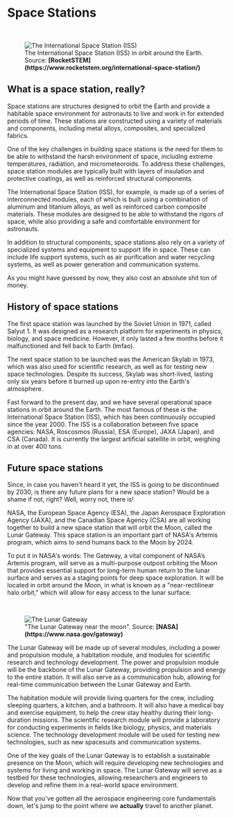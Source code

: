 
# Space Stations

<br />
<figure>
<Image src={require(".//../../../resources/images/iss.jpg")} alt="The International Space Station (ISS)" />
<figcaption>The International Space Station (ISS) in orbit around the Earth. Source: <strong>[RocketSTEM](https://www.rocketstem.org/international-space-station/)</strong></figcaption>
</figure>

## What is a space station, really?
Space stations are structures designed to orbit the Earth and provide a habitable space environment for astronauts to live and work in for extended periods of time. These stations are constructed using a variety of materials and components, including metal alloys, composites, and specialized fabrics.

One of the key challenges in building space stations is the need for them to be able to withstand the harsh environment of space, including extreme temperatures, radiation, and micrometeoroids. To address these challenges, space station modules are typically built with layers of insulation and protective coatings, as well as reinforced structural components.

The International Space Station (ISS), for example, is made up of a series of interconnected modules, each of which is built using a combination of aluminum and titanium alloys, as well as reinforced carbon composite materials. These modules are designed to be able to withstand the rigors of space, while also providing a safe and comfortable environment for astronauts.

In addition to structural components, space stations also rely on a variety of specialized systems and equipment to support life in space. These can include life support systems, such as air purification and water recycling systems, as well as power generation and communication systems.

As you might have guessed by now, they also cost an absolute shit ton of money.

## History of space stations
The first space station was launched by the Soviet Union in 1971, called Salyut 1. It was designed as a research platform for experiments in physics, biology, and space medicine. However, it only lasted a few months before it malfunctioned and fell back to Earth (lmfao).

The next space station to be launched was the American Skylab in 1973, which was also used for scientific research, as well as for testing new space technologies. Despite its success, Skylab was short-lived, lasting only six years before it burned up upon re-entry into the Earth's atmosphere.

Fast forward to the present day, and we have several operational space stations in orbit around the Earth. The most famous of these is the International Space Station (ISS), which has been continuously occupied since the year 2000. The ISS is a collaboration between five space agencies: NASA, Roscosmos (Russia), ESA (Europe), JAXA (Japan), and CSA (Canada). It is currently the largest artificial satellite in orbit, weighing in at over 400 tons.

## Future space stations
Since, in case you haven't heard it yet, the ISS is going to be discontinued by 2030, is there any future plans for a new space station? Would be a shame if not, right? Well, worry not, there is!

NASA, the European Space Agency (ESA), the Japan Aerospace Exploration Agency (JAXA), and the Canadian Space Agency (CSA) are all working together to build a new space station that will orbit the Moon, called the Lunar Gateway. This space station is an important part of NASA's Artemis program, which aims to send humans back to the Moon by 2024.

To put it in NASA's words: The Gateway, a vital component of NASA’s Artemis program, will serve as a multi-purpose outpost orbiting the Moon that provides essential support for long-term human return to the lunar surface and serves as a staging points for deep space exploration. It will be located in orbit around the Moon, in what is known as a "near-rectilinear halo orbit," which will allow for easy access to the lunar surface.

<br />
<figure>
<Image src={require(".//../../../resources/images/gateway.png")} alt="The Lunar Gateway" />
<figcaption>"The Lunar Gateway near the moon". Source: <strong>[NASA](https://www.nasa.gov/gateway)</strong></figcaption>
</figure>

The Lunar Gateway will be made up of several modules, including a power and propulsion module, a habitation module, and modules for scientific research and technology development. The power and propulsion module will be the backbone of the Lunar Gateway, providing propulsion and energy to the entire station. It will also serve as a communication hub, allowing for real-time communication between the Lunar Gateway and Earth.

The habitation module will provide living quarters for the crew, including sleeping quarters, a kitchen, and a bathroom. It will also have a medical bay and exercise equipment, to help the crew stay healthy during their long-duration missions. The scientific research module will provide a laboratory for conducting experiments in fields like biology, physics, and materials science. The technology development module will be used for testing new technologies, such as new spacesuits and communication systems.

One of the key goals of the Lunar Gateway is to establish a sustainable presence on the Moon, which will require developing new technologies and systems for living and working in space. The Lunar Gateway will serve as a testbed for these technologies, allowing researchers and engineers to develop and refine them in a real-world space environment.

Now that you've gotten all the aerospace engineering core fundamentals down, let's jump to the point where we <strong>actually</strong> travel to another planet.

<Analytics />